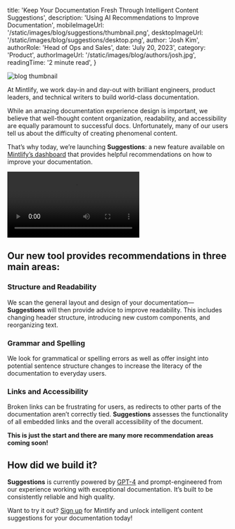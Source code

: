 
  title:
    'Keep Your Documentation Fresh Through Intelligent Content Suggestions',
  description: 'Using AI Recommendations to Improve Documentation',
  mobileImageUrl: '/static/images/blog/suggestions/thumbnail.png',
  desktopImageUrl: '/static/images/blog/suggestions/desktop.png',
  author: 'Josh Kim',
  authorRole: 'Head of Ops and Sales',
  date: 'July 20, 2023',
  category: 'Product',
  authorImageUrl: '/static/images/blog/authors/josh.jpg',
  readingTime: '2 minute read',
}


<img
  src="/static/images/blog/suggestions/thumbnail.png"
  alt="blog thumbnail"
  className="w-full rounded-md"
/>

At Mintlify, we work day-in and day-out with brilliant engineers, product leaders, and technical writers to build world-class documentation.

While an amazing documentation experience design is important, we believe that well-thought content organization, readability, and accessibility are equally paramount to successful docs. Unfortunately, many of our users tell us about the difficulty of creating phenomenal content.

That’s why today, we’re launching **Suggestions**: a new feature available on [Mintlify’s dashboard](https://dashboard.mintlify.com/) that provides helpful recommendations on how to improve your documentation.

<video className="w-full" controls>
  <source src="/static/images/blog/suggestions/demo.mp4" type="video/mp4" />
</video>

## Our new tool provides recommendations in three main areas:

### Structure and Readability

We scan the general layout and design of your documentation— **Suggestions** will then provide advice to improve readability. This includes changing header structure, introducing new custom components, and reorganizing text.

### Grammar and Spelling

We look for grammatical or spelling errors as well as offer insight into potential sentence structure changes to increase the literacy of the documentation to everyday users.

### Links and Accessibility

Broken links can be frustrating for users, as redirects to other parts of the documentation aren’t correctly tied. **Suggestions** assesses the functionality of all embedded links and the overall accessibility of the document.

**This is just the start and there are many more recommendation areas coming soon!**

## How did we build it?

**Suggestions** is currently powered by [GPT-4](https://openai.com/research/gpt-4) and prompt-engineered from our experience working with exceptional documentation. It’s built to be consistently reliable and high quality.

Want to try it out? [Sign up](https://dashboard.mintlify.com/signup) for Mintlify and unlock intelligent content suggestions for your documentation today!
